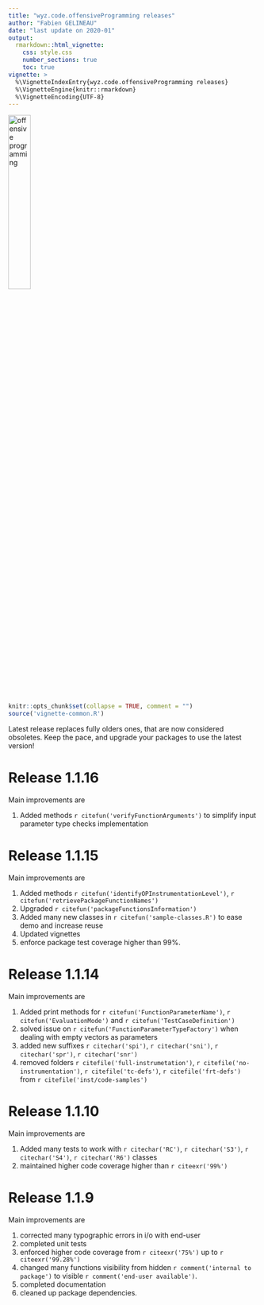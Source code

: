 ```yaml
---
title: "wyz.code.offensiveProgramming releases"
author: "Fabien GELINEAU"
date: "last update on 2020-01"
output: 
  rmarkdown::html_vignette:
    css: style.css
    number_sections: true
    toc: true
vignette: >
  %\VignetteIndexEntry{wyz.code.offensiveProgramming releases}
  %\VignetteEngine{knitr::rmarkdown}
  %\VignetteEncoding{UTF-8}
---
```


<img src='images/op-hex.png' alt='offensive programming' style='width:30%'/>

```r
knitr::opts_chunk$set(collapse = TRUE, comment = "")
source('vignette-common.R')
```

Latest release replaces fully olders ones, that are now considered obsoletes. Keep the pace, and  upgrade your packages to use the latest version!

# Release 1.1.16

Main improvements are 

1. Added methods `r citefun('verifyFunctionArguments')` to simplify input parameter type checks implementation

# Release 1.1.15

Main improvements are 

1. Added methods `r citefun('identifyOPInstrumentationLevel')`, `r citefun('retrievePackageFunctionNames')` 
1. Upgraded `r citefun('packageFunctionsInformation')`
1. Added many new classes in `r citefun('sample-classes.R')` to ease demo and increase reuse
1. Updated vignettes
1. enforce package test coverage higher than 99%. 

# Release 1.1.14

Main improvements are 

1. Added print methods for `r citefun('FunctionParameterName')`, `r citefun('EvaluationMode')` and `r citefun('TestCaseDefinition')`
2. solved issue on `r citefun('FunctionParameterTypeFactory')` when dealing with empty vectors as parameters
3. added new suffixes `r citechar('spi')`, `r citechar('sni')`, `r citechar('spr')`, `r citechar('snr')`
4. removed folders `r citefile('full-instrumetation')`, `r citefile('no-instrumentation')`, `r citefile('tc-defs')`, `r citefile('frt-defs')` from `r citefile('inst/code-samples')`

# Release 1.1.10

Main improvements are 

1. Added many tests to work with `r citechar('RC')`, `r citechar('S3')`, `r citechar('S4')`, `r citechar('R6')` classes
2. maintained higher code coverage higher than `r citeexr('99%')`

# Release 1.1.9

Main improvements are 

1. corrected many typographic errors in i/o with end-user
2. completed unit tests
3. enforced higher code coverage from `r citeexr('75%')` up to `r citeexr('99.28%')`
4. changed many functions visibility from hidden `r comment('internal to package')` to visible `r comment('end-user available')`.
5. completed documentation
6. cleaned up package dependencies. 



